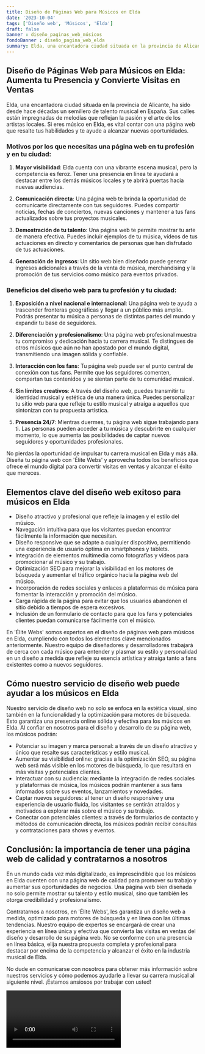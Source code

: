 ```yaml
---
title: Diseño de Páginas Web para Músicos en Elda
date: '2023-10-04'
tags: ['Diseño web', 'Músicos', 'Elda']
draft: false
banner : diseño_paginas_web_músicos
fondoBanner : diseño_pagina_web_elda
summary: Elda, una encantadora ciudad situada en la provincia de Alicante, ha sido desde hace décadas un semillero de talento musical en España. Sus calles están impregnadas de melodías que reflejan la pasión y el arte de los artistas locales. Si eres músico en Elda, es vital contar con una página web que resalte tus habilidades y te ayude a alcanzar nuevas oportunidades.
---
```


## Diseño de Páginas Web para Músicos en Elda: Aumenta tu Presencia y Convierte Visitas en Ventas

Elda, una encantadora ciudad situada en la provincia de Alicante, ha sido desde hace décadas un semillero de talento musical en España. Sus calles están impregnadas de melodías que reflejan la pasión y el arte de los artistas locales. Si eres músico en Elda, es vital contar con una página web que resalte tus habilidades y te ayude a alcanzar nuevas oportunidades.

### Motivos por los que necesitas una página web en tu profesión y en tu ciudad:

1. **Mayor visibilidad**: Elda cuenta con una vibrante escena musical, pero la competencia es feroz. Tener una presencia en línea te ayudará a destacar entre los demás músicos locales y te abrirá puertas hacia nuevas audiencias.

2. **Comunicación directa**: Una página web te brinda la oportunidad de comunicarte directamente con tus seguidores. Puedes compartir noticias, fechas de conciertos, nuevas canciones y mantener a tus fans actualizados sobre tus proyectos musicales.

3. **Demostración de tu talento**: Una página web te permite mostrar tu arte de manera efectiva. Puedes incluir ejemplos de tu música, vídeos de tus actuaciones en directo y comentarios de personas que han disfrutado de tus actuaciones.

4. **Generación de ingresos**: Un sitio web bien diseñado puede generar ingresos adicionales a través de la venta de música, merchandising y la promoción de tus servicios como músico para eventos privados.

### Beneficios del diseño web para tu profesión y tu ciudad:

1. **Exposición a nivel nacional e internacional**: Una página web te ayuda a trascender fronteras geográficas y llegar a un público más amplio. Podrás presentar tu música a personas de distintas partes del mundo y expandir tu base de seguidores.

2. **Diferenciación y profesionalismo**: Una página web profesional muestra tu compromiso y dedicación hacia tu carrera musical. Te distingues de otros músicos que aún no han apostado por el mundo digital, transmitiendo una imagen sólida y confiable.

3. **Interacción con los fans**: Tu página web puede ser el punto central de conexión con tus fans. Permite que los seguidores comenten, compartan tus contenidos y se sientan parte de tu comunidad musical.

4. **Sin límites creativos**: A través del diseño web, puedes transmitir tu identidad musical y estética de una manera única. Puedes personalizar tu sitio web para que refleje tu estilo musical y atraiga a aquellos que sintonizan con tu propuesta artística.

5. **Presencia 24/7**: Mientras duermes, tu página web sigue trabajando para ti. Las personas pueden acceder a tu música y descubrirte en cualquier momento, lo que aumenta las posibilidades de captar nuevos seguidores y oportunidades profesionales.

No pierdas la oportunidad de impulsar tu carrera musical en Elda y más allá. Diseña tu página web con 'Élite Webs' y aprovecha todos los beneficios que ofrece el mundo digital para convertir visitas en ventas y alcanzar el éxito que mereces.

<GifSeo />

<Cta />

## Elementos clave del diseño web exitoso para músicos en Elda

- Diseño atractivo y profesional que refleje la imagen y el estilo del músico.
- Navegación intuitiva para que los visitantes puedan encontrar fácilmente la información que necesitan.
- Diseño responsive que se adapte a cualquier dispositivo, permitiendo una experiencia de usuario óptima en smartphones y tablets.
- Integración de elementos multimedia como fotografías y vídeos para promocionar al músico y su trabajo.
- Optimización SEO para mejorar la visibilidad en los motores de búsqueda y aumentar el tráfico orgánico hacia la página web del músico.
- Incorporación de redes sociales y enlaces a plataformas de música para fomentar la interacción y promoción del músico.
- Carga rápida de la página para evitar que los usuarios abandonen el sitio debido a tiempos de espera excesivos.
- Inclusión de un formulario de contacto para que los fans y potenciales clientes puedan comunicarse fácilmente con el músico.

En 'Élite Webs' somos expertos en el diseño de páginas web para músicos en Elda, cumpliendo con todos los elementos clave mencionados anteriormente. Nuestro equipo de diseñadores y desarrolladores trabajará de cerca con cada músico para entender y plasmar su estilo y personalidad en un diseño a medida que refleje su esencia artística y atraiga tanto a fans existentes como a nuevos seguidores.

## Cómo nuestro servicio de diseño web puede ayudar a los músicos en Elda

Nuestro servicio de diseño web no solo se enfoca en la estética visual, sino también en la funcionalidad y la optimización para motores de búsqueda. Esto garantiza una presencia online sólida y efectiva para los músicos en Elda. Al confiar en nosotros para el diseño y desarrollo de su página web, los músicos podrán:

- Potenciar su imagen y marca personal: a través de un diseño atractivo y único que resalte sus características y estilo musical.
- Aumentar su visibilidad online: gracias a la optimización SEO, su página web será más visible en los motores de búsqueda, lo que resultará en más visitas y potenciales clientes.
- Interactuar con su audiencia: mediante la integración de redes sociales y plataformas de música, los músicos podrán mantener a sus fans informados sobre sus eventos, lanzamientos y novedades.
- Captar nuevos seguidores: al tener un diseño responsive y una experiencia de usuario fluida, los visitantes se sentirán atraídos y motivados a explorar más sobre el músico y su trabajo.
- Conectar con potenciales clientes: a través de formularios de contacto y métodos de comunicación directa, los músicos podrán recibir consultas y contrataciones para shows y eventos.

## Conclusión: la importancia de tener una página web de calidad y contratarnos a nosotros

En un mundo cada vez más digitalizado, es imprescindible que los músicos en Elda cuenten con una página web de calidad para promover su trabajo y aumentar sus oportunidades de negocios. Una página web bien diseñada no solo permite mostrar su talento y estilo musical, sino que también les otorga credibilidad y profesionalismo.

Contratarnos a nosotros, en 'Élite Webs', les garantiza un diseño web a medida, optimizado para motores de búsqueda y en línea con las últimas tendencias. Nuestro equipo de expertos se encargará de crear una experiencia en línea única y efectiva que convierta las visitas en ventas del diseño y desarrollo de su página web. No se conforme con una presencia en línea básica, elija nuestra propuesta completa y profesional para destacar por encima de la competencia y alcanzar el éxito en la industria musical de Elda.

No dude en comunicarse con nosotros para obtener más información sobre nuestros servicios y cómo podemos ayudarle a llevar su carrera musical al siguiente nivel. ¡Estamos ansiosos por trabajar con usted!

<Video />

<CtaBot job='Músicos' city='Elda'/>

<Gmaps query='Elda+españa+maps' />